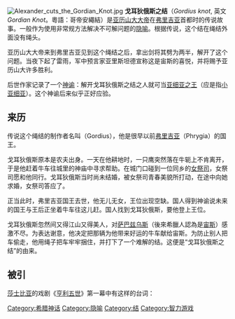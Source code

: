 [[File:Alexander_cuts_the_Gordian_Knot.jpg|thumb]]
'''戈耳狄俄斯之结'''（''Gordius knot'', 英文''Gordian Knot''。粵語：哥帝安繩結）是[[亚历山大大帝|亚历山大大帝]]在[[弗里吉亚|弗里吉亚]]首都{{Link-en|戈尔迪乌姆|gordium}}时的传说故事。一般作为使用非常规方法解决不可解问题的[[隐喻|隐喻]]。根据传说，这个结在绳结外面没有绳头。

亚历山大大帝来到弗里吉亚见到这个绳结之后，拿出剑将其劈为两半，解开了这个问题。当夜下起了雷雨，军中预言家亚里斯坦德宣称这是宙斯的喜悦，并将赐予亚历山大许多胜利。

后世作家记录了一个[[神諭|神谕]]：解开戈耳狄俄斯之结之人就可当[[亞洲之王|亚细亚之王]]（应是指[[安那托利亞|小亚细亚]]）。这个神谕后来似乎正好应验。

== 来历 ==
传说这个绳结的制作者名叫{{le|戈耳狄俄斯|Gordias}}（Gordius），他是很早以前[[弗里吉亚|弗里吉亚]]（Phrygia）的国王。

戈耳狄俄斯原本是农夫出身。一天在他耕地时，一只鹰突然落在牛轭上不肯离开，于是他赶着牛车往城里的神庙中寻求帮助。在城门口碰到一位同乡的[[女祭司|女祭司]]，女祭司愿和他同行。戈耳狄俄斯当时尚未结婚，被女祭司青春美貌所打动，在途中向她求婚，女祭司答应了。

正当此时，弗里吉亚国王去世，他无儿无女，王位出现空缺。国人得到神谕说未来的国王与王后正坐着牛车往这儿赶。国人找到戈耳狄俄斯，要他登上王位。

戈耳狄俄斯忽然间又得江山又得美人，对[[萨巴兹乌斯|萨巴兹乌斯]]（後來希臘人認為是[[宙斯|宙斯]]）感激不尽。为表达谢意，他决定把那辆为他带来好运的牛车献给宙斯。为防止别人把车偷走，他用绳子把车牢牢捆住，并打下了一个难解的结。这便是“戈耳狄俄斯之结”的由来。

== 被引 ==
[[莎士比亚|莎士比亚]]的戏剧《[[亨利五世_(戏剧)|亨利五世]]》第一幕中有这样的台词：
{{poemquote | 
Turn him to any cause of policy, 
The Gordian Knot of it he will unloose, 
Familiar as his garter 
随便什么国家大事到了他手里，
不可解的结也就解开了
——好像他是在随手解他的袜带子。| sign=[[威廉·莎士比亚|莎士比亚]], ''[[亨利五世_(戏剧)|Henry V]]'', Act 1 Scene 1. 45–47 }}

{{Myth-stub}}

[[Category:希腊神话|Category:希腊神话]]
[[Category:隐喻|Category:隐喻]]
[[Category:结|Category:结]]
[[Category:智力游戏|Category:智力游戏]]